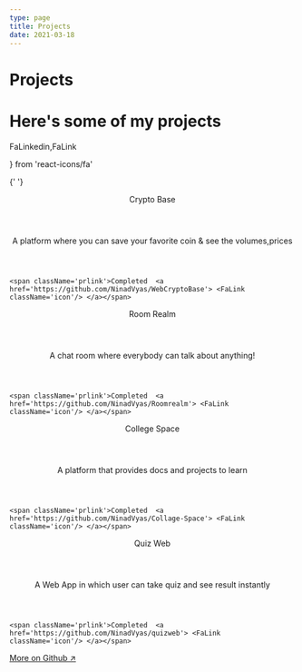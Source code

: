 ```yaml
---
type: page
title: Projects
date: 2021-03-18
---
```


# Projects

<h1 className='title1'>Here's some of my projects</h1>


  FaLinkedin,FaLink
 
} from 'react-icons/fa'

<div className="testimonials-container">

{' '}
<div className="testimonial-item4">
<div className='sectionp'>
  <header className='prtitle'>Crypto Base</header>
  <header className='prspan'>A platform where you can save your favorite coin & see the volumes,prices</header>


    <span className='prlink'>Completed  <a  href='https://github.com/NinadVyas/WebCryptoBase'> <FaLink className='icon'/> </a></span>
  
  </div>
</div>


<div className="testimonial-item3">
<div className='sectionp'>
  <header className='prtitle'>Room Realm </header>
  <header className='prspan'>A chat room where everybody can talk about anything!</header>


    <span className='prlink'>Completed  <a  href='https://github.com/NinadVyas/Roomrealm'> <FaLink className='icon'/> </a></span>
  
  </div>
</div>


<div className="testimonial-item2">
<div className='sectionp'>
  <header className='prtitle'>College Space</header>
  <header className='prspan'>A platform that provides docs and projects to learn</header>


    <span className='prlink'>Completed  <a  href='https://github.com/NinadVyas/Collage-Space'> <FaLink className='icon'/> </a></span>
  
  </div>
</div>


<div className="testimonial-item1">
<div className='sectionp'>
  <header className='prtitle'>Quiz Web</header>
  <header className='prspan'>A Web App in which user can take quiz and see result instantly</header>


    <span className='prlink'>Completed  <a  href='https://github.com/NinadVyas/quizweb'> <FaLink className='icon'/> </a></span>
  
  </div>
</div>



</div>

   [More on Github ↗ ](https://github.com/NinadVyas)
